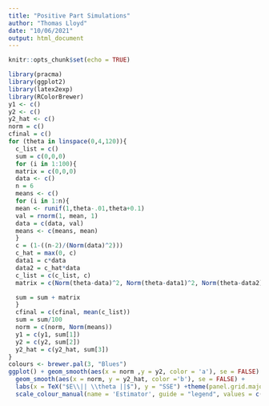 ```yaml
---
title: "Positive Part Simulations"
author: "Thomas Lloyd"
date: "10/06/2021"
output: html_document
---
```


```r
knitr::opts_chunk$set(echo = TRUE)
```


```r
library(pracma)
library(ggplot2)
library(latex2exp)
library(RColorBrewer) 
y1 <- c()
y2 <- c()
y2_hat <- c()
norm = c()
cfinal = c()
for (theta in linspace(0,4,120)){
  c_list = c()
  sum = c(0,0,0)
  for (i in 1:100){
  matrix = c(0,0,0)
  data <- c()
  n = 6
  means <- c()
  for (i in 1:n){
  mean <- runif(1,theta-.01,theta+0.1)
  val = rnorm(1, mean, 1)
  data = c(data, val)
  means <- c(means, mean)
  }
  c = (1-((n-2)/(Norm(data)^2)))
  c_hat = max(0, c)
  data1 = c*data
  data2 = c_hat*data
  c_list = c(c_list, c)
  matrix = c(Norm(theta-data)^2, Norm(theta-data1)^2, Norm(theta-data2)^2)

  sum = sum + matrix
  }
  cfinal = c(cfinal, mean(c_list))
  sum = sum/100
  norm = c(norm, Norm(means))
  y1 = c(y1, sum[1])
  y2 = c(y2, sum[2])
  y2_hat = c(y2_hat, sum[3])
}
colours <- brewer.pal(3, "Blues")
ggplot() + geom_smooth(aes(x = norm ,y = y2, color = 'a'), se = FALSE)  + 
  geom_smooth(aes(x = norm, y = y2_hat, color ='b'), se = FALSE) + 
  labs(x = TeX("$E\\|| \\theta ||$"), y = "SSE") +theme(panel.grid.major = element_blank(), panel.grid.minor = element_blank(),panel.background = element_blank(), axis.line = element_line(colour = "black"), legend.key = element_rect(colour = NA, fill = NA)) + 
  scale_colour_manual(name = 'Estimator', guide = "legend", values = c('a' = colours[2], 'b' = colours[3]), labels = c('JS','JS+')) 
```